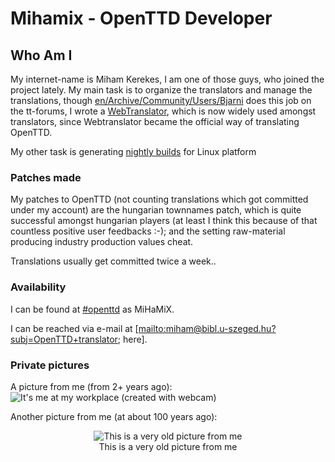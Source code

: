 =Mihamix - OpenTTD Developer=

== Who Am I ==
My internet-name is Miham Kerekes, I am one of those guys, who joined the project lately. My main task is to organize the translators and manage the translations, though [[en/Archive/Community/Users/Bjarni]] does this job on the tt-forums, I wrote a [http://translator2.openttd.org/ WebTranslator], which is now widely used amongst translators, since Webtranslator became the official way of translating OpenTTD.

My other task is generating [http://nightly.openttd.org/ nightly builds] for Linux platform

=== Patches made ===
My patches to OpenTTD (not counting translations which got committed under my account) are the hungarian townnames patch, which is quite successful amongst hungarian players (at least I think this because of that countless positive user feedbacks :-); and the setting raw-material producing industry production values cheat.

Translations usually get committed twice a week..

=== Availability ===
I can be found at [irc://irc.freenode.net/#openttd #openttd] as MiHaMiX.

I can be reached via e-mail at [mailto:&#x6d;&#105;&#x68;&#x61;&#109;&#x40;&#98;&#105;&#x62;&#108;&#46;&#117;&#x2d;&#115;&#x7a;&#x65;&#x67;&#101;&#x64;&#x2e;&#x68;&#x75;&#63;&#x73;&#x75;&#98;&#106;&#x3d;&#79;&#x70;&#x65;&#110;&#x54;&#x54;&#x44;&#x2b;&#116;&#x72;&#97;&#110;&#x73;&#108;&#97;&#116;&#x6f;&#x72;  here].

=== Private pictures ===
A picture from me (from 2+ years ago):[[File:en/Archive/Community/Users/Miham.jpeg|center|frame|It's me at my workplace (created with webcam)]]

Another picture from me (at about 100 years ago):
<center>[[File:en/Archive/Community/Users/Mihamix.jpeg|center|frame|This is a very old picture from me]]</center>